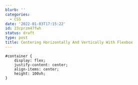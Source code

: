 ```yaml
---
blurb: ''
categories:
  - CSS
date: '2022-01-03T17:15:22'
id: 23cprzm47fwh
status: draft
type: post
title: Centering Horizontally And Vertically With Flexbox
---
```




```
#container {
    display: flex;
    justify-content: center;
    align-items: center;
    height: 100vh;
}
```


